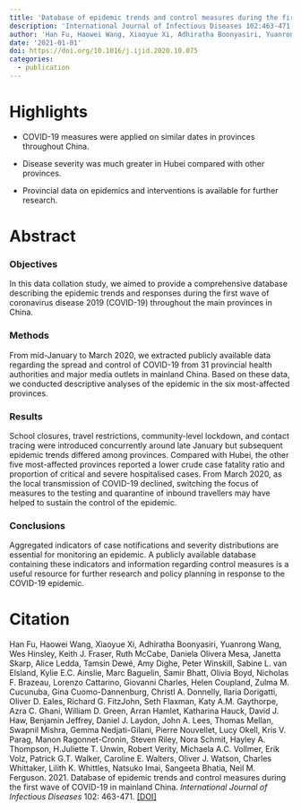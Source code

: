 ```yaml
---
title: 'Database of epidemic trends and control measures during the first wave of COVID-19 in mainland China'
description: 'International Journal of Infectious Diseases 102:463-471'
author: 'Han Fu, Haowei Wang, Xiaoyue Xi, Adhiratha Boonyasiri, Yuanrong Wang, Wes Hinsley, Keith J Fraser, Ruth McCabe, Daniela Olivera Mesa, Janetta Skarp, Alice Ledda, Tamsin Dewé, Amy Dighe, Peter Winskill, Sabine L van Elsland, Kylie EC Ainslie, Marc Baguelin, Samir Bhatt, Olivia Boyd, Nicholas F Brazeau, Lorenzo Cattarino, Giovanni Charles, Helen Coupland, Zulma M Cucunuba, Gina Cuomo-Dannenburg, Christl A Donnelly, Ilaria Dorigatti, Oliver D Eales, Richard G FitzJohn, Seth Flaxman, Katy AM Gaythorpe, Azra C Ghani, William D Green, Arran Hamlet, Katharina Hauck, David J Haw, Benjamin Jeffrey, Daniel J Laydon, John A Lees, Thomas Mellan, Swapnil Mishra, Gemma Nedjati-Gilani, Pierre Nouvellet, Lucy Okell, Kris V Parag, Manon Ragonnet-Cronin, Steven Riley, Nora Schmit, Hayley A Thompson, H Juliette T Unwin, Robert Verity, Michaela AC Vollmer, Erik Volz, Patrick GT Walker, Caroline E Walters, Oliver J Watson, Charles Whittaker, Lilith K Whittles, Natsuko Imai, Sangeeta Bhatia, Neil M Ferguson'
date: '2021-01-01'
doi: https://doi.org/10.1016/j.ijid.2020.10.075
categories: 
  - publication
---
```


# Highlights

-   COVID-19 measures were applied on similar dates in provinces throughout China.

-   Disease severity was much greater in Hubei compared with other provinces.

-   Provincial data on epidemics and interventions is available for further research.

# Abstract

### Objectives

In this data collation study, we aimed to provide a comprehensive database describing the epidemic trends and responses during the first wave of coronavirus disease 2019 (COVID-19) throughout the main provinces in China.

### Methods

From mid-January to March 2020, we extracted publicly available data regarding the spread and control of COVID-19 from 31 provincial health authorities and major media outlets in mainland China. Based on these data, we conducted descriptive analyses of the epidemic in the six most-affected provinces.

### Results

School closures, travel restrictions, community-level lockdown, and contact tracing were introduced concurrently around late January but subsequent epidemic trends differed among provinces. Compared with Hubei, the other five most-affected provinces reported a lower crude case fatality ratio and proportion of critical and severe hospitalised cases. From March 2020, as the local transmission of COVID-19 declined, switching the focus of measures to the testing and quarantine of inbound travellers may have helped to sustain the control of the epidemic.

### Conclusions

Aggregated indicators of case notifications and severity distributions are essential for monitoring an epidemic. A publicly available database containing these indicators and information regarding control measures is a useful resource for further research and policy planning in response to the COVID-19 epidemic.

# Citation

Han Fu, Haowei Wang, Xiaoyue Xi, Adhiratha Boonyasiri, Yuanrong Wang, Wes Hinsley, Keith J. Fraser, Ruth McCabe, Daniela Olivera Mesa, Janetta Skarp, Alice Ledda, Tamsin Dewé, Amy Dighe, Peter Winskill, Sabine L. van Elsland, Kylie E.C. Ainslie, Marc Baguelin, Samir Bhatt, Olivia Boyd, Nicholas F. Brazeau, Lorenzo Cattarino, Giovanni Charles, Helen Coupland, Zulma M. Cucunuba, Gina Cuomo-Dannenburg, Christl A. Donnelly, Ilaria Dorigatti, Oliver D. Eales, Richard G. FitzJohn, Seth Flaxman, Katy A.M. Gaythorpe, Azra C. Ghani, William D. Green, Arran Hamlet, Katharina Hauck, David J. Haw, Benjamin Jeffrey, Daniel J. Laydon, John A. Lees, Thomas Mellan, Swapnil Mishra, Gemma Nedjati-Gilani, Pierre Nouvellet, Lucy Okell, Kris V. Parag, Manon Ragonnet-Cronin, Steven Riley, Nora Schmit, Hayley A. Thompson, H.Juliette T. Unwin, Robert Verity, Michaela A.C. Vollmer, Erik Volz, Patrick G.T. Walker, Caroline E. Walters, Oliver J. Watson, Charles Whittaker, Lilith K. Whittles, Natsuko Imai, Sangeeta Bhatia, Neil M. Ferguson. 2021. Database of epidemic trends and control measures during the first wave of COVID-19 in mainland China. *International Journal of Infectious Diseases* 102: 463-471. [\[DOI\]](https://doi.org/10.1016/j.ijid.2020.10.075)
